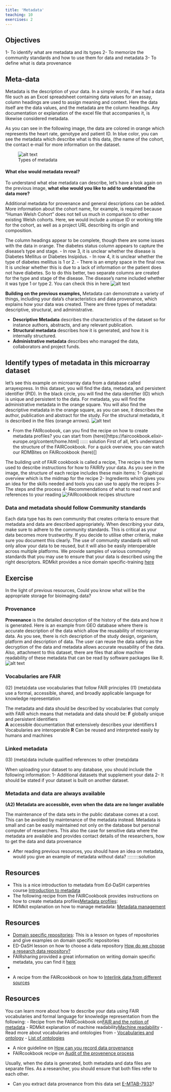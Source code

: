```yaml
---
title: 'Metadata'
teaching: 10
exercises: 2
---
```

::: callout
## Objectives
1- To identify what are metadata and its types
2- To memorize the community standards and how to use them for data and metadata
3- To define what is data provenance
:::

## Meta-data

Metadata is the description of your data.  In a simple words, if we had a data file such as an Excel spreadsheet containing data values for an assay, column headings are used to assign meaning and context.  Here the data itself are the data values, and the metadata are the column headings. Any documentation or explanation of the excel file that accompanies it, is likewise considered metadata.

As you can see in the following image,  the data are colored in orange which represents the heart rate, genotype and patient ID. In blue color, you can see the metadata which describe what is this data, (the name of the cohort, the contact e-mail for more information on the dataset.

![Types of metadata](fig/fairifying1.jpg){alt='alt text'}


#### What else would metadata reveal?
To understand what else metadata can describe, let's have a look again on the previous image, **what else would you like to add to understand the data more?**

Additional metadata for provenance and general descriptions can be added. More information about the cohort name, for example, is required because "Human Welsh Cohort" does not tell us much in comparison to other existing Welsh cohorts. Here, we would include a unique ID or working title for the cohort, as well as a project URL describing its origin and composition.

The column headings appear to be complete, though there are some issues with the data in orange. The diabetes status column appears to capture the disease's type and stage.
- In row 3, it is unclear whether the disease is Diabetes Mellitus or Diabetes Insipidus.
- In row 4, it is unclear whether the type of diabetes mellitus is 1 or 2.
- There is an empty space in the final row. It is unclear whether this is due to a lack of information or the patient does not have diabetes.
So to do this better, two separate columns are created for the type and stage of the disease. The disease's name included whether it was type 1 or type 2. You can check this in here 
![Types of metadata](fig/fairifying4.jpg){alt='alt text'}


**Building on the previous examples,** Metadata can demonstrate a variety of things, including your data's characteristics and data provenance, which explains how your data was created. There are three types of metadata: descriptive, structural, and administrative.  

- **Descriptive Metadata** describes the characteristics of the dataset so for instance authors, abstracts, and any relevant publication.
- **Structural metadata** describes how it is generated, and how it is internally structured.
- **Administrative metadata** describes who managed the data, collaborators and project funds.  

::: discussion
## Identify types of metadata in this microarray dataset
let’s see this example on microarray data from a database called arrayexpress. In this dataset, you will find the data, metadata, and persistent identifier (PID). In the black circle, you will find the data identifier (ID) which is unique and persistent to the data. For metadata, you will find the administrative metadata in the orange square. You will also find the descriptive metadata in the orange square, as you can see, it describes the author, publication and abstract for the study. For the structural metadata, it is described in the files (orange arrows). 
![Types of metadata](fig/metadata.jpg){alt='alt text'}
:::



:::::::::::::::::::::::::::::: challenge
- From the FAIRcoobook, can you find the recipe on how to create metadata profiles? you can start from (here)[https://faircookbook.elixir-europe.org/content/home.html]
:::::: solution
First of all, let's understand the structure of the FAIRCookbook. For a quick overview, you can watch our RDMBites on FAIRcookbook (here)[]

The building unit of FAIR cookbook is called a recipe, The recipe is the term used to describe instructions for how to FAIRify your data. As you see in the image, the structure of each recipe includes these main items:
1- Graphical overview which is the midmap for the recipe
2- Ingredients which gives you an idea for the skills needed and tools you can use to apply the recipes
3- The steps and the process
4- Recommendations of what to read next and references to your reading
![FAIRcookbook recipes structure]()






:::::::::::::::::::::::::::::::::::::::



### Data and metadata should follow Community standards
Each data type has its own community that creates criteria to ensure that metadata and data are described appropriately. When describing your data, make sure to adhere to the community standards. This is critical as your data becomes more trustworthy. If you decide to utilise other criteria, make sure you document this clearly. The use of community standards will not only allow your data to be reused, but it will also be easily interoperable across multiple platforms.
We provide samples of various community standards that you may use to ensure that your data is described using the right descriptors. 
RDMkit provides a nice domain specific-training [here](https://rdmkit.elixir-europe.org/your_domain) 


::: challenge
## Exercise
In the light of previous resources, Could you know what will be the appropriate storage for bioimaging data?
:::

### Provenance

**Provenance** is the detailed description of the history of the data and how it is generated.
Here is an example from GEO database where there is accurate description of the data which allow the reusability of microarray data. As you see, there is rich description of the study design, organism, platform and description of data. The user can reuse the data safely as the decryption of the data and metadata allows accurate reusability of the data. Also, attachment to this dataset, there are files that allow machine readability of these metadata that can be read by software packages like R.
![An example from GEO dataset shows how the data were generated and processed](fig/provenance.png){alt='alt text'}



### Vocabularies are FAIR
(I2)  (meta)data use vocabularies that follow FAIR principles
(I1)  (meta)data use a formal, accessible, shared, and broadly applicable language for knowledge representation


The metadata and data should be described by vocabularies that comply with FAIR which means that metadata and data should be:
**F** globally unique and persistent identifiers                           
**A** accessible documentation that extensively describes your identifiers
**I** Vocabularies are interoperable
**R** Can be reused and interpreted easily by humans and machines


### Linked metadata
(I3)  (meta)data include qualified references to other (meta)data

When uploading your dataset to any database, you should include the following information:
1- Additional datasets that supplement your data
2- It should be stated if your dataset is built on another dataset.

### Metadata and data are always available

**(A2) Metadata are accessible, even when the data are no longer available**

The maintenance of the data sets in the public database comes at a cost. This can be avoided by maintenance of the metadata instead. Metadata is small and can be easily maintained not only on the database but personal computer of researchers. This also the case for sensitive data where the metadata are available and provides contact details of the researchers, how to get the data and data provenance


::::::::::::::::::::::::: challenge
- After reading previous resources, you should have an idea on metadata, would you give an example of metadata without data?
:::::::::solution

:::::::::::::::::::::::::

::: callout
## Resources
- This is a nice introduction to metadata from Ed-DaSH carpentries course [Introduction to metadata](https://carpentries-incubator.github.io/fair-bio-practice/05-intro-to-metadata/index.html) 
- The following recipe from the FAIRCookbook provides instructions on how to create metadata profiles[Metadata profiles](https://faircookbook.elixir-europe.org/content/recipes/interoperability/creating-minimal-metadata-profiles.html): 
- RDMkit explanation on how to manage metadata: [Metadata management](https://rdmkit.elixir-europe.org/metadata_management.html)
:::
::: callout
## Resources

- [Domain specific repositories](https://carpentries-incubator.github.io/fair-bio-practice/13-data-repositories/index.html): This is a lesson on types of repositories and give examples on domain specific repositories
- ED-DaSH lesson on how to choose a data repository [How do we choose a research data repository?](https://carpentries-incubator.github.io/fair-bio-practice/13-data-repositories/index.html)
- FAIRsharing provided a great information on writing domain specific metadata, you can find it [here](https://fairsharing.org/searchfairsharingRegistry=Standard&subjects=life%2520science&page=1)
- 
:::
::: callout
- A recipe from the FAIRcookbook on how to [Interlink data from different sources](https://faircookbook.elixir-europe.org/content/recipes/interoperability/identifier-mapping.html#references)
:::
::: callout
## Resources
You can learn more about how to describe your data using FAIR vocabularies and formal language for knowledge representation from the following:
- Recipe from the FAIRCookbook on[FAIR and the notion of metadata](https://faircookbook.elixir-europe.org/content/recipes/introduction/metadata-fair.html)
- RDMkit explanation of machine readability[Machine readability](https://rdmkit.elixir-europe.org/machine_actionability)
- Read more about vocabularies and ontologies from 
- [Vocabularies and ontology](https://carpentries-incubator.github.io/fair-bio-practice/06-being-precise/index.html)
- [List of ontologies](https://obofoundry.org/)
:::

::: callout
- A nice guideline on [How can you record data provenance](https://rdmkit.elixir-europe.org/data_provenance)
- FAIRcookbook recipe on [Audit of the provenence process](https://faircookbook.elixir-europe.org/content/recipes/reusability/provenance.html)
::: 

Usually, when the data is generated, both metadata and data files are separate files. As a researcher, you should ensure that both files refer to each other.

::::::::::: challenge
- Can you extract data provenance from this data set [E-MTAB-7933](https://www.ebi.ac.uk/biostudies/arrayexpress/studies/E-MTAB-7933)? 
::::::::::::::::
